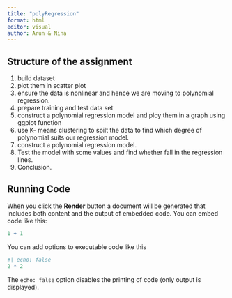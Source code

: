 ```yaml
---
title: "polyRegression"
format: html
editor: visual
author: Arun & Nina
---
```


## Structure of the assignment

1.  build dataset
2.  plot them in scatter plot
3.  ensure the data is nonlinear and hence we are moving to polynomial regression.
4.  prepare training and test data set
5.  construct a polynomial regression model and ploy them in a graph using ggplot function
6.  use K- means clustering to spilt the data to find which degree of polynomial suits our regression model.
7.  construct a polynomial regression model.
8.  Test the model with some values and find whether fall in the regression lines.
9.  Conclusion.

## Running Code

When you click the **Render** button a document will be generated that includes both content and the output of embedded code. You can embed code like this:

```r
1 + 1
```

You can add options to executable code like this

```r
#| echo: false
2 * 2
```

The `echo: false` option disables the printing of code (only output is displayed).
